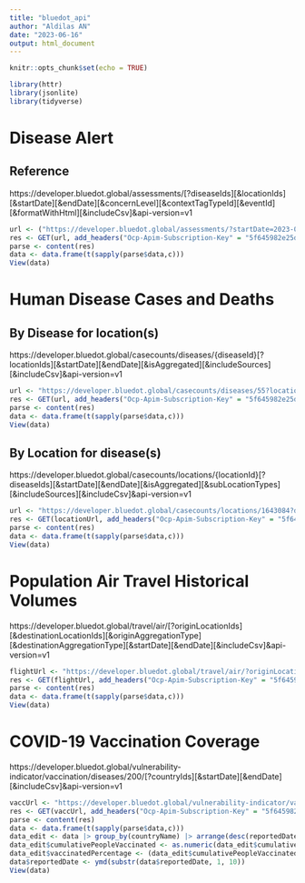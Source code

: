 ```yaml
---
title: "bluedot_api"
author: "Aldilas AN"
date: "2023-06-16"
output: html_document
---
```


```r
knitr::opts_chunk$set(echo = TRUE)
```

```r
library(httr)
library(jsonlite)
library(tidyverse)
```

# Disease Alert
## Reference
https://developer.bluedot.global/assessments/[?diseaseIds][&locationIds][&startDate][&endDate][&concernLevel][&contextTagTypeId][&eventId][&formatWithHtml][&includeCsv]&api-version=v1

```r
url <- ("https://developer.bluedot.global/assessments/?startDate=2023-06&formatWithHtml=false&api-version=v1")
res <- GET(url, add_headers("Ocp-Apim-Subscription-Key" = "5f645982e25d4a729d7292b890a8ed31", "Cache-Control" = "no-cache"))
parse <- content(res)
data <- data.frame(t(sapply(parse$data,c)))
View(data)
```

# Human Disease Cases and Deaths
## By Disease for location(s)
https://developer.bluedot.global/casecounts/diseases/{diseaseId}[?locationIds][&startDate][&endDate][&isAggregated][&includeSources][&includeCsv]&api-version=v1

```r
url <- "https://developer.bluedot.global/casecounts/diseases/55?locationIds=1820814,%201831722,%201643084,%201655842,%201733045,%201327865,%201694008,%201880251,%201605651,%201562822,%201966436&startDate=2020-01&endDate=2023-06-01&isAggregated=true&api-version=v1" 
res <- GET(url, add_headers("Ocp-Apim-Subscription-Key" = "5f645982e25d4a729d7292b890a8ed31", "Cache-Control" = "no-cache"))
parse <- content(res)
data <- data.frame(t(sapply(parse$data,c)))
View(data)
```

## By Location for disease(s)
https://developer.bluedot.global/casecounts/locations/{locationId}[?diseaseIds][&startDate][&endDate][&isAggregated][&subLocationTypes][&includeSources][&includeCsv]&api-version=v1

```r
url <- "https://developer.bluedot.global/casecounts/locations/1643084?diseaseIds=200,%2055&startDate=2023-01&endDate=2023-06&isAggregated=true&api-version=v1"
res <- GET(locationUrl, add_headers("Ocp-Apim-Subscription-Key" = "5f645982e25d4a729d7292b890a8ed31", "Cache-Control" = "no-cache"))
parse <- content(res)
data <- data.frame(t(sapply(parse$data,c)))
View(data)
```

# Population Air Travel Historical Volumes
https://developer.bluedot.global/travel/air/[?originLocationIds][&destinationLocationIds][&originAggregationType][&destinationAggregationType][&startDate][&endDate][&includeCsv]&api-version=v1

```r
flightUrl <- "https://developer.bluedot.global/travel/air/?originLocationIds=1643084&destinationLocationIds=1643084&originAggregationType=4&destinationAggregationType=4&startDate=2022-06&endDate=2022-12&api-version=v1"
res <- GET(flightUrl, add_headers("Ocp-Apim-Subscription-Key" = "5f645982e25d4a729d7292b890a8ed31", "Cache-Control" = "no-cache"))
parse <- content(res)
data <- data.frame(t(sapply(parse$data,c)))
View(data)
```

# COVID-19 Vaccination Coverage
https://developer.bluedot.global/vulnerability-indicator/vaccination/diseases/200/[?countryIds][&startDate][&endDate][&includeCsv]&api-version=v1

```r
vaccUrl <- "https://developer.bluedot.global/vulnerability-indicator/vaccination/diseases/200/?countryIds=1820814,%201831722,%201643084,%201655842,%201733045,%201327865,%201694008,%201880251,%201605651,%201562822,%201966436&endDate=2023-06-11&&api-version=v1"
res <- GET(vaccUrl, add_headers("Ocp-Apim-Subscription-Key" = "5f645982e25d4a729d7292b890a8ed31", "Cache-Control" = "no-cache"))
parse <- content(res)
data <- data.frame(t(sapply(parse$data,c)))
data_edit <- data |> group_by(countryName) |> arrange(desc(reportedDate)) |> filter(row_number()==1)
data_edit$cumulativePeopleVaccinated <- as.numeric(data_edit$cumulativePeopleVaccinated)
data_edit$vaccinatedPercentage <- (data_edit$cumulativePeopleVaccinated*270203900)*100
data$reportedDate <- ymd(substr(data$reportedDate, 1, 10))
View(data)
```


